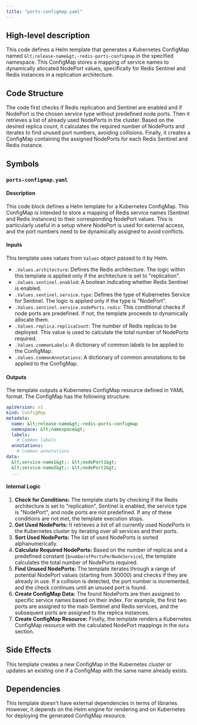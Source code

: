 ```yaml
---
title: "ports-configmap.yaml"
---
```


## High-level description
This code defines a Helm template that generates a Kubernetes ConfigMap named `&lt;release-name&gt;-redis-ports-configmap` in the specified namespace. This ConfigMap stores a mapping of service names to dynamically allocated NodePort values, specifically for Redis Sentinel and Redis instances in a replication architecture.

## Code Structure
The code first checks if Redis replication and Sentinel are enabled and if NodePort is the chosen service type without predefined node ports. Then it retrieves a list of already used NodePorts in the cluster. Based on the desired replica count, it calculates the required number of NodePorts and iterates to find unused port numbers, avoiding collisions. Finally, it creates a ConfigMap containing the assigned NodePorts for each Redis Sentinel and Redis instance.

## Symbols

### `ports-configmap.yaml`
#### Description
This code block defines a Helm template for a Kubernetes ConfigMap. This ConfigMap is intended to store a mapping of Redis service names (Sentinel and Redis instances) to their corresponding NodePort values. This is particularly useful in a setup where NodePort is used for external access, and the port numbers need to be dynamically assigned to avoid conflicts.

#### Inputs
This template uses values from `Values` object passed to it by Helm.
* `.Values.architecture`: Defines the Redis architecture. The logic within this template is applied only if the architecture is set to "replication".
* `.Values.sentinel.enabled`:  A boolean indicating whether Redis Sentinel is enabled.
* `.Values.sentinel.service.type`: Defines the type of Kubernetes Service for Sentinel. The logic is applied only if the type is "NodePort".
* `.Values.sentinel.service.nodePorts.redis`: This conditional checks if node ports are predefined. If not, the template proceeds to dynamically allocate them.
* `.Values.replica.replicaCount`: The number of Redis replicas to be deployed. This value is used to calculate the total number of NodePorts required.
* `.Values.commonLabels`: A dictionary of common labels to be applied to the ConfigMap.
* `.Values.commonAnnotations`: A dictionary of common annotations to be applied to the ConfigMap.

#### Outputs
The template outputs a Kubernetes ConfigMap resource defined in YAML format. The ConfigMap has the following structure:
```yaml
apiVersion: v1
kind: ConfigMap
metadata:
  name: &lt;release-name&gt;-redis-ports-configmap
  namespace: &lt;namespace&gt;
  labels:
    # Common labels
  annotations:
    # Common annotations
data:
  &lt;service-name1&gt;: &lt;nodePort1&gt;
  &lt;service-name2&gt;: &lt;nodePort2&gt;
  ...
```

#### Internal Logic
1. **Check for Conditions:** The template starts by checking if the Redis architecture is set to "replication", Sentinel is enabled, the service type is "NodePort", and node ports are not predefined. If any of these conditions are not met, the template execution stops.
2. **Get Used NodePorts:** It retrieves a list of all currently used NodePorts in the Kubernetes cluster by iterating over all services and their ports.
3. **Sort Used NodePorts:** The list of used NodePorts is sorted alphanumerically.
4. **Calculate Required NodePorts:** Based on the number of replicas and a predefined constant (`$numberofPortsPerNodeService`), the template calculates the total number of NodePorts required.
5. **Find Unused NodePorts:** The template iterates through a range of potential NodePort values (starting from 30000) and checks if they are already in use. If a collision is detected, the port number is incremented, and the check continues until an unused port is found.
6. **Create ConfigMap Data:**  The found NodePorts are then assigned to specific service names based on their index. For example, the first two ports are assigned to the main Sentinel and Redis services, and the subsequent ports are assigned to the replica instances.
7. **Create ConfigMap Resource:** Finally, the template renders a Kubernetes ConfigMap resource with the calculated NodePort mappings in the `data` section.

## Side Effects
This template creates a new ConfigMap in the Kubernetes cluster or updates an existing one if a ConfigMap with the same name already exists.

## Dependencies
This template doesn't have external dependencies in terms of libraries. However, it depends on the Helm engine for rendering and on Kubernetes for deploying the generated ConfigMap resource.
